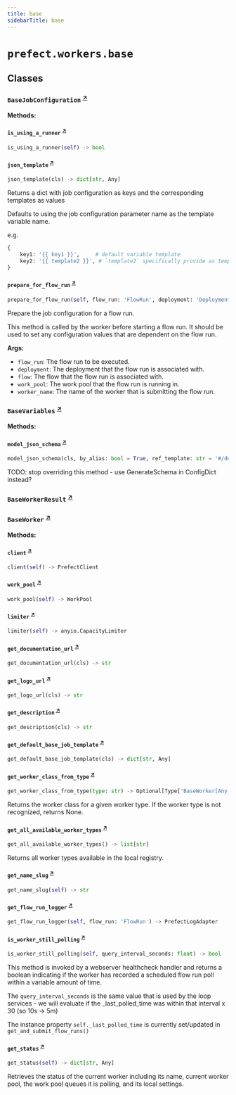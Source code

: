 ```yaml
---
title: base
sidebarTitle: base
---
```


# `prefect.workers.base`

## Classes

### `BaseJobConfiguration` <sup><a href="https://github.com/PrefectHQ/prefect/blob/main/src/prefect/workers/base.py#L102" target="_blank">↗</a></sup>

**Methods:**

#### `is_using_a_runner` <sup><a href="https://github.com/PrefectHQ/prefect/blob/main/src/prefect/workers/base.py#L134" target="_blank">↗</a></sup>

```python
is_using_a_runner(self) -> bool
```

#### `json_template` <sup><a href="https://github.com/PrefectHQ/prefect/blob/main/src/prefect/workers/base.py#L205" target="_blank">↗</a></sup>

```python
json_template(cls) -> dict[str, Any]
```

Returns a dict with job configuration as keys and the corresponding templates as values

Defaults to using the job configuration parameter name as the template variable name.

e.g.
```python
{
    key1: '{{ key1 }}',     # default variable template
    key2: '{{ template2 }}', # `template2` specifically provide as template
}
```


#### `prepare_for_flow_run` <sup><a href="https://github.com/PrefectHQ/prefect/blob/main/src/prefect/workers/base.py#L229" target="_blank">↗</a></sup>

```python
prepare_for_flow_run(self, flow_run: 'FlowRun', deployment: 'DeploymentResponse | None' = None, flow: 'APIFlow | None' = None, work_pool: 'WorkPool | None' = None, worker_name: str | None = None) -> None
```

Prepare the job configuration for a flow run.

This method is called by the worker before starting a flow run. It
should be used to set any configuration values that are dependent on
the flow run.

**Args:**
- `flow_run`: The flow run to be executed.
- `deployment`: The deployment that the flow run is associated with.
- `flow`: The flow that the flow run is associated with.
- `work_pool`: The work pool that the flow run is running in.
- `worker_name`: The name of the worker that is submitting the flow run.


### `BaseVariables` <sup><a href="https://github.com/PrefectHQ/prefect/blob/main/src/prefect/workers/base.py#L372" target="_blank">↗</a></sup>

**Methods:**

#### `model_json_schema` <sup><a href="https://github.com/PrefectHQ/prefect/blob/main/src/prefect/workers/base.py#L396" target="_blank">↗</a></sup>

```python
model_json_schema(cls, by_alias: bool = True, ref_template: str = '#/definitions/{model}', schema_generator: Type[GenerateJsonSchema] = GenerateJsonSchema, mode: Literal['validation', 'serialization'] = 'validation') -> dict[str, Any]
```

TODO\: stop overriding this method - use GenerateSchema in ConfigDict instead?


### `BaseWorkerResult` <sup><a href="https://github.com/PrefectHQ/prefect/blob/main/src/prefect/workers/base.py#L423" target="_blank">↗</a></sup>

### `BaseWorker` <sup><a href="https://github.com/PrefectHQ/prefect/blob/main/src/prefect/workers/base.py#L438" target="_blank">↗</a></sup>

**Methods:**

#### `client` <sup><a href="https://github.com/PrefectHQ/prefect/blob/main/src/prefect/workers/base.py#L514" target="_blank">↗</a></sup>

```python
client(self) -> PrefectClient
```

#### `work_pool` <sup><a href="https://github.com/PrefectHQ/prefect/blob/main/src/prefect/workers/base.py#L522" target="_blank">↗</a></sup>

```python
work_pool(self) -> WorkPool
```

#### `limiter` <sup><a href="https://github.com/PrefectHQ/prefect/blob/main/src/prefect/workers/base.py#L530" target="_blank">↗</a></sup>

```python
limiter(self) -> anyio.CapacityLimiter
```

#### `get_documentation_url` <sup><a href="https://github.com/PrefectHQ/prefect/blob/main/src/prefect/workers/base.py#L538" target="_blank">↗</a></sup>

```python
get_documentation_url(cls) -> str
```

#### `get_logo_url` <sup><a href="https://github.com/PrefectHQ/prefect/blob/main/src/prefect/workers/base.py#L542" target="_blank">↗</a></sup>

```python
get_logo_url(cls) -> str
```

#### `get_description` <sup><a href="https://github.com/PrefectHQ/prefect/blob/main/src/prefect/workers/base.py#L546" target="_blank">↗</a></sup>

```python
get_description(cls) -> str
```

#### `get_default_base_job_template` <sup><a href="https://github.com/PrefectHQ/prefect/blob/main/src/prefect/workers/base.py#L550" target="_blank">↗</a></sup>

```python
get_default_base_job_template(cls) -> dict[str, Any]
```

#### `get_worker_class_from_type` <sup><a href="https://github.com/PrefectHQ/prefect/blob/main/src/prefect/workers/base.py#L568" target="_blank">↗</a></sup>

```python
get_worker_class_from_type(type: str) -> Optional[Type['BaseWorker[Any, Any, Any]']]
```

Returns the worker class for a given worker type. If the worker type
is not recognized, returns None.


#### `get_all_available_worker_types` <sup><a href="https://github.com/PrefectHQ/prefect/blob/main/src/prefect/workers/base.py#L581" target="_blank">↗</a></sup>

```python
get_all_available_worker_types() -> list[str]
```

Returns all worker types available in the local registry.


#### `get_name_slug` <sup><a href="https://github.com/PrefectHQ/prefect/blob/main/src/prefect/workers/base.py#L591" target="_blank">↗</a></sup>

```python
get_name_slug(self) -> str
```

#### `get_flow_run_logger` <sup><a href="https://github.com/PrefectHQ/prefect/blob/main/src/prefect/workers/base.py#L594" target="_blank">↗</a></sup>

```python
get_flow_run_logger(self, flow_run: 'FlowRun') -> PrefectLogAdapter
```

#### `is_worker_still_polling` <sup><a href="https://github.com/PrefectHQ/prefect/blob/main/src/prefect/workers/base.py#L955" target="_blank">↗</a></sup>

```python
is_worker_still_polling(self, query_interval_seconds: float) -> bool
```

This method is invoked by a webserver healthcheck handler
and returns a boolean indicating if the worker has recorded a
scheduled flow run poll within a variable amount of time.

The `query_interval_seconds` is the same value that is used by
the loop services - we will evaluate if the _last_polled_time
was within that interval x 30 (so 10s -> 5m)

The instance property `self._last_polled_time`
is currently set/updated in `get_and_submit_flow_runs()`


#### `get_status` <sup><a href="https://github.com/PrefectHQ/prefect/blob/main/src/prefect/workers/base.py#L1344" target="_blank">↗</a></sup>

```python
get_status(self) -> dict[str, Any]
```

Retrieves the status of the current worker including its name, current worker
pool, the work pool queues it is polling, and its local settings.

